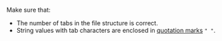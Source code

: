 Make sure that:

- The number of tabs in the file structure is correct.
- String values with tab characters are enclosed in [quotation marks](/docs/guide/pool_csv#string) `" "`.
